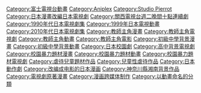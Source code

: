 
[[Category:富士電視台動畫|Category:富士電視台動畫]]
[[Category:Aniplex|Category:Aniplex]]
[[Category:Studio_Pierrot|Category:Studio Pierrot]]
[[Category:日本漫畫改編日本電視劇|Category:日本漫畫改編日本電視劇]]
[[Category:關西電視台週二晚間十點連續劇|Category:關西電視台週二晚間十點連續劇]]
[[Category:1990年代日本電視劇集|Category:1990年代日本電視劇集]]
[[Category:1999年日本電視動畫|Category:1999年日本電視動畫]]
[[Category:2010年代日本電視劇集|Category:2010年代日本電視劇集]]
[[Category:教師主角漫畫|Category:教師主角漫畫]]
[[Category:教師主角電視劇|Category:教師主角電視劇]]
[[Category:教師主角動畫|Category:教師主角動畫]]
[[Category:教師主角電影|Category:教師主角電影]]
[[Category:初級中學背景漫畫|Category:初級中學背景漫畫]]
[[Category:初級中學背景動畫|Category:初級中學背景動畫]]
[[Category:日本校園劇|Category:日本校園劇]]
[[Category:高中背景電視劇|Category:高中背景電視劇]]
[[Category:校園暴力題材漫畫|Category:校園暴力題材漫畫]]
[[Category:校園暴力題材動畫|Category:校園暴力題材動畫]]
[[Category:校園暴力題材電視劇|Category:校園暴力題材電視劇]]
[[Category:虐待兒童題材作品|Category:虐待兒童題材作品]]
[[Category:兒童性虐待作品|Category:兒童性虐待作品]]
[[Category:日本動作劇|Category:日本動作劇]]
[[Category:改编成电影的日本漫画|Category:改编成电影的日本漫画]]
[[Category:神奈川縣湘南背景作品|Category:神奈川縣湘南背景作品]]
[[Category:電視劇原著漫畫|Category:電視劇原著漫畫]]
[[Category:漫画跨媒体制作|Category:漫画跨媒体制作]]
[[Category:以動畫命名的分類|Category:以動畫命名的分類]]